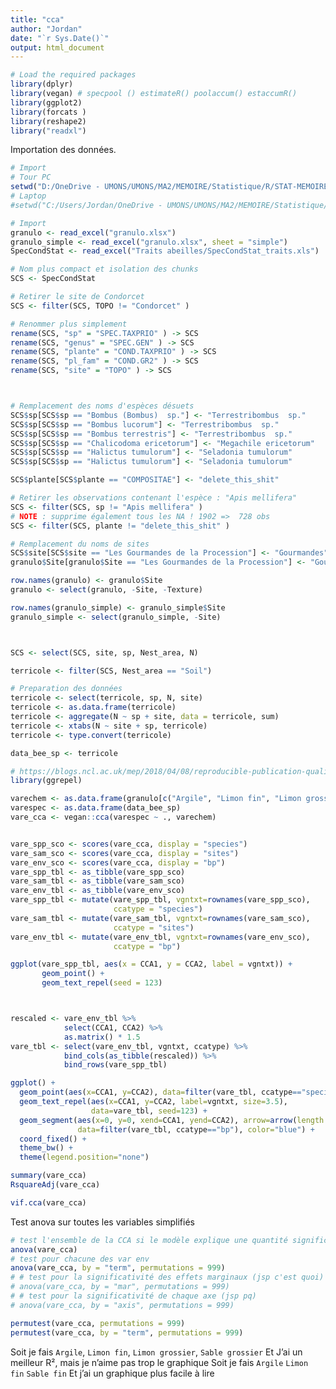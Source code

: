 ```yaml
---
title: "cca"
author: "Jordan"
date: "`r Sys.Date()`"
output: html_document
---
```



```r
# Load the required packages
library(dplyr)
library(vegan) # specpool () estimateR() poolaccum() estaccumR()
library(ggplot2)
library(forcats )
library(reshape2)
library("readxl") 
```

Importation des données.
```r
# Import
# Tour PC
setwd("D:/OneDrive - UMONS/UMONS/MA2/MEMOIRE/Statistique/R/STAT-MEMOIRE/RAW")
# Laptop
#setwd("C:/Users/Jordan/OneDrive - UMONS/UMONS/MA2/MEMOIRE/Statistique/R/STAT-MEMOIRE/RAW2")

# Import
granulo <- read_excel("granulo.xlsx")
granulo_simple <- read_excel("granulo.xlsx", sheet = "simple")
SpecCondStat <- read_excel("Traits abeilles/SpecCondStat_traits.xls")
```

```r
# Nom plus compact et isolation des chunks
SCS <- SpecCondStat

# Retirer le site de Condorcet
SCS <- filter(SCS, TOPO != "Condorcet" )

# Renommer plus simplement
rename(SCS, "sp" = "SPEC.TAXPRIO" ) -> SCS
rename(SCS, "genus" = "SPEC.GEN" ) -> SCS
rename(SCS, "plante" = "COND.TAXPRIO" ) -> SCS
rename(SCS, "pl_fam" = "COND.GR2" ) -> SCS
rename(SCS, "site" = "TOPO" ) -> SCS



# Remplacement des noms d'espèces désuets
SCS$sp[SCS$sp == "Bombus (Bombus)  sp."] <- "Terrestribombus  sp."
SCS$sp[SCS$sp == "Bombus lucorum"] <- "Terrestribombus  sp."
SCS$sp[SCS$sp == "Bombus terrestris"] <- "Terrestribombus  sp."
SCS$sp[SCS$sp == "Chalicodoma ericetorum"] <- "Megachile ericetorum"
SCS$sp[SCS$sp == "Halictus tumulorum"] <- "Seladonia tumulorum"
SCS$sp[SCS$sp == "Halictus tumulorum"] <- "Seladonia tumulorum"

SCS$plante[SCS$plante == "COMPOSITAE"] <- "delete_this_shit"

# Retirer les observations contenant l'espèce : "Apis mellifera"
SCS <- filter(SCS, sp != "Apis mellifera" )
# NOTE : supprime également tous les NA ! 1902 =>  728 obs
SCS <- filter(SCS, plante != "delete_this_shit" )

# Remplacement du noms de sites
SCS$site[SCS$site == "Les Gourmandes de la Procession"] <- "Gourmandes"
granulo$Site[granulo$Site == "Les Gourmandes de la Procession"] <- "Gourmandes"

row.names(granulo) <- granulo$Site
granulo <- select(granulo, -Site, -Texture)

row.names(granulo_simple) <- granulo_simple$Site
granulo_simple <- select(granulo_simple, -Site)



SCS <- select(SCS, site, sp, Nest_area, N)
```


```r
terricole <- filter(SCS, Nest_area == "Soil")

# Preparation des données 
terricole <- select(terricole, sp, N, site)
terricole <- as.data.frame(terricole)
terricole <- aggregate(N ~ sp + site, data = terricole, sum)
terricole <- xtabs(N ~ site + sp, terricole)
terricole <- type.convert(terricole)
```


```r
data_bee_sp <- terricole 

# https://blogs.ncl.ac.uk/mep/2018/04/08/reproducible-publication-quality-multivariate-plots-in-r/
library(ggrepel)

varechem <- as.data.frame(granulo[c("Argile", "Limon fin", "Limon grossier", "Sable grossier")])
varespec <- as.data.frame(data_bee_sp)
vare_cca <- vegan::cca(varespec ~ ., varechem)


vare_spp_sco <- scores(vare_cca, display = "species")
vare_sam_sco <- scores(vare_cca, display = "sites")
vare_env_sco <- scores(vare_cca, display = "bp")
vare_spp_tbl <- as_tibble(vare_spp_sco)
vare_sam_tbl <- as_tibble(vare_sam_sco)
vare_env_tbl <- as_tibble(vare_env_sco)
vare_spp_tbl <- mutate(vare_spp_tbl, vgntxt=rownames(vare_spp_sco),
                       ccatype = "species")
vare_sam_tbl <- mutate(vare_sam_tbl, vgntxt=rownames(vare_sam_sco),
                       ccatype = "sites")
vare_env_tbl <- mutate(vare_env_tbl, vgntxt=rownames(vare_env_sco),
                       ccatype = "bp")

ggplot(vare_spp_tbl, aes(x = CCA1, y = CCA2, label = vgntxt)) +
       geom_point() +
       geom_text_repel(seed = 123)



rescaled <- vare_env_tbl %>% 
            select(CCA1, CCA2) %>%
            as.matrix() * 1.5
vare_tbl <- select(vare_env_tbl, vgntxt, ccatype) %>%
            bind_cols(as_tibble(rescaled)) %>%
            bind_rows(vare_spp_tbl)

ggplot() +
  geom_point(aes(x=CCA1, y=CCA2), data=filter(vare_tbl, ccatype=="species"))  +
  geom_text_repel(aes(x=CCA1, y=CCA2, label=vgntxt, size=3.5),
                  data=vare_tbl, seed=123) + 
  geom_segment(aes(x=0, y=0, xend=CCA1, yend=CCA2), arrow=arrow(length = unit(0.2,"cm")),
               data=filter(vare_tbl, ccatype=="bp"), color="blue") +
  coord_fixed() +
  theme_bw() +
  theme(legend.position="none")

summary(vare_cca)
RsquareAdj(vare_cca)
```
```r
vif.cca(vare_cca)
```

Test anova sur toutes les variables simplifiés
```r
# test l'ensemble de la CCA si le modèle explique une quantité significatif de la variation dans les données
anova(vare_cca) 
# test pour chacune des var env
anova(vare_cca, by = "term", permutations = 999)
# # test pour la significativité des effets marginaux (jsp c'est quoi)
# anova(vare_cca, by = "mar", permutations = 999)
# # test pour la significativité de chaque axe (jsp pq)
# anova(vare_cca, by = "axis", permutations = 999)
```
```r
permutest(vare_cca, permutations = 999)
permutest(vare_cca, by = "term", permutations = 999)
```



Soit je fais `Argile`, `Limon fin`, `Limon grossier`,  `Sable grossier`
Et J'ai un meilleur R², mais je n'aime pas trop le graphique
Soit je fais `Argile` `Limon fin` `Sable fin`
Et j'ai un graphique plus facile à lire
